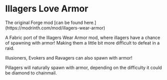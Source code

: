 
# Illagers Love Armor

<Callout type="info">
The original Forge mod [can be found here.](https://modrinth.com/mod/illagers-wear-armor)
</Callout>

A Fabric port of the Illagers Wear Armor mod, where illagers have a chance of spawning with armor! Making them a little bit more difficult to defeat in a raid.

Illusioners, Evokers and Ravagers can also spawn with armor!

Pillagers will naturally spawn with armor, depending on the difficulty it could be diamond to chainmail.

